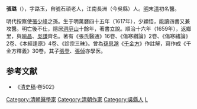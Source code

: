 '''張璐'''（{{bd|1617年||?||CatIdx=Z張}}），字路玉，自號石頑老人，江南長洲（今吳縣）人。[[明|明]]末[[清|清]]初名醫。

明代按察使[[張少峰|張少峰]]之孫。生于明萬曆四十五年（1617年），少穎悟，能讀四書又兼攻醫。明亡後不仕，隱居[[洞庭山|洞庭山]]十餘年，著書立說。順治十六年（1659年），返鄉里，與[[喻昌|喻昌]]、[[吳謙|吳謙]]齊名。著有《張氏醫通》16卷、《傷寒纘論》2卷、《傷寒緒論》2卷、《本經逢原》4卷、《診宗三昧》。曾為[[孫思邈|孫思邈]]《[[備急千金要方|千金方]]》作註解，寫作成《千金方釋義》30卷。其子[[張登|張登]]、[[張倬|張倬]]亦學医。
==参考文献==
*《[[清史稿|清史稿]]·卷502》
{{China-academic-bio-stub}}
{{DEFAULTSORT:Z}}
[[Category:清朝醫學家|Category:清朝醫學家]]
[[Category:清朝作家|Category:清朝作家]]
[[Category:吳縣人|Category:吳縣人]]
[[Category:張姓|L]]